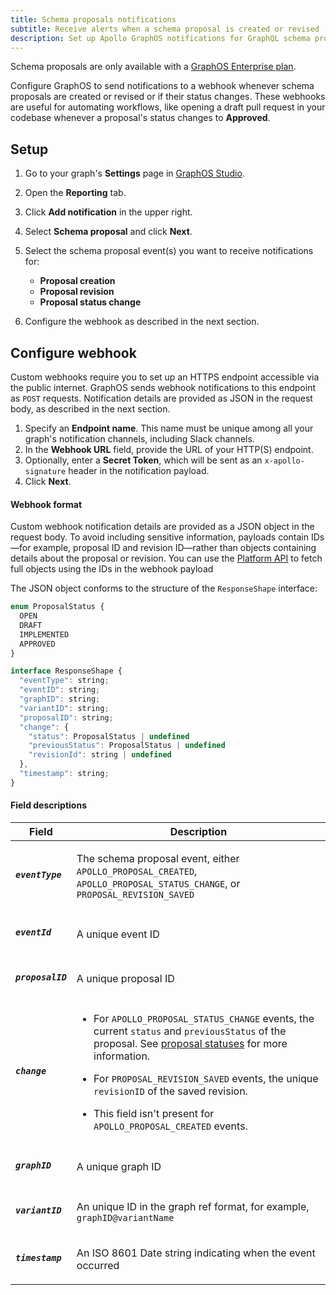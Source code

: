 ```yaml
---
title: Schema proposals notifications
subtitle: Receive alerts when a schema proposal is created or revised
description: Set up Apollo GraphOS notifications for GraphQL schema proposals. Receive real-time alerts whenever schema proposals are created or revised, or if their status changes.
---
```


<EnterpriseFeature>

Schema proposals are only available with a [GraphOS Enterprise plan](https://www.apollographql.com/pricing?referrer=docs-content).

</EnterpriseFeature>

Configure GraphOS to send notifications to a webhook whenever schema proposals are created or revised or if their status changes.
These webhooks are useful for automating workflows, like opening a draft pull request in your codebase whenever a proposal's status changes to **Approved**.

## Setup

1. Go to your graph's **Settings** page in [GraphOS Studio](https://studio.apollographql.com/?referrer=docs-content).
1. Open the **Reporting** tab.
2. Click **Add notification** in the upper right.
3. Select **Schema proposal** and click **Next**.
4. Select the schema proposal event(s) you want to receive notifications for:

   - **Proposal creation**
   - **Proposal revision**
   - **Proposal status change**

5. Configure the webhook as described in the next section.

## Configure webhook

Custom webhooks require you to set up an HTTPS endpoint accessible via the public internet.
GraphOS sends webhook notifications to this endpoint as `POST` requests.
Notification details are provided as JSON in the request body, as described in the next section.

1. Specify an **Endpoint name**. This name must be unique among all your graph's notification channels, including Slack channels.
2. In the **Webhook URL** field, provide the URL of your HTTP(S) endpoint.
3. Optionally, enter a **Secret Token**, which will be sent as an `x-apollo-signature` header in the notification payload.
4. Click **Next**.

#### Webhook format

Custom webhook notification details are provided as a JSON object in the request body.
To avoid including sensitive information, payloads contain IDs—for example, proposal ID and revision ID—rather than objects containing details about the proposal or revision.
You can use the [Platform API](/graphos/platform-api/) to fetch full objects using the IDs in the webhook payload

The JSON object conforms to the structure of the `ResponseShape` interface:

```javascript
enum ProposalStatus {
  OPEN
  DRAFT
  IMPLEMENTED
  APPROVED
}

interface ResponseShape {
  "eventType": string;
  "eventID": string;
  "graphID": string;
  "variantID": string;
  "proposalID": string;
  "change": {
    "status": ProposalStatus | undefined
    "previousStatus": ProposalStatus | undefined
    "revisionId": string | undefined
  },
  "timestamp": string;
}
```


#### Field descriptions

<table className="field-table">
<thead>
<tr>
<th style={{ minWidth: 200 }}>Field</th>
<th>Description</th>
</tr>
</thead>
<tbody>

<tr>
<td>

##### `eventType`

</td>
<td>

The schema proposal event, either `APOLLO_PROPOSAL_CREATED`, `APOLLO_PROPOSAL_STATUS_CHANGE`, or `PROPOSAL_REVISION_SAVED`

</td>
</tr>

<tr>
<td>

##### `eventId`

</td>
<td>

A unique event ID

</td>
</tr>

<tr>
<td>

##### `proposalID`

</td>
<td>

A unique proposal ID

</td>
</tr>

<tr>
<td>

##### `change`

</td>
<td>

- For `APOLLO_PROPOSAL_STATUS_CHANGE` events, the current `status` and `previousStatus` of the proposal.
See [proposal statuses](../../delivery/schema-proposals#proposal-statuses) for more information.

- For `PROPOSAL_REVISION_SAVED` events, the unique `revisionID` of the saved revision.

- This field isn't present for `APOLLO_PROPOSAL_CREATED` events.

</td>
</tr>

<tr>
<td>

##### `graphID`

</td>
<td>

A unique graph ID

</td>
</tr>


<tr>
<td>


##### `variantID`


</td>
<td>

An unique ID in the graph ref format, for example, `graphID@variantName`

</td>
</tr>

<tr>
<td>

##### `timestamp`

</td>
<td>

An ISO 8601 Date string indicating when the event occurred

</td>
</tr>

</tbody>
</table>

